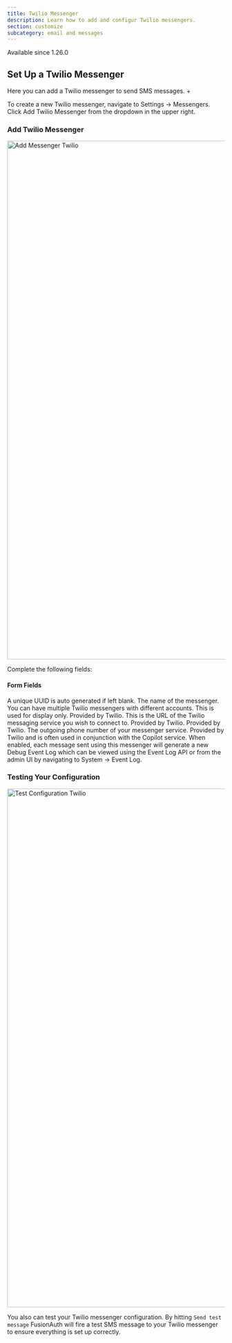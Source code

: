 ```yaml
---
title: Twilio Messenger
description: Learn how to add and configur Twilio messengers.
section: customize
subcategory: email and messages
---
```


<Aside type="version">
Available since 1.26.0
</Aside>

## Set Up a Twilio Messenger

Here you can add a Twilio messenger to send SMS messages. +

To create a new Twilio messenger, navigate to <Breadcrumb>Settings -> Messengers</Breadcrumb>. Click <InlineUIElement>Add Twilio Messenger</InlineUIElement> from the dropdown in the upper right.

### Add Twilio Messenger

<img src="/img/docs/customize/email-and-messages/add-messenger-twilio.png" alt="Add Messenger Twilio"  width="1200" />

Complete the following fields:

#### Form Fields

<APIBlock>
  <APIField name="Id" optional>
    A unique UUID is auto generated if left blank.
  </APIField>
  <APIField name="Name" required>
    The name of the messenger. You can have multiple Twilio messengers with different accounts. This is used for display only.
  </APIField>
  <APIField name="URL" required>
    Provided by Twilio. This is the URL of the Twilio messaging service you wish to connect to.
  </APIField>
  <APIField name="Account SID" required>
    Provided by Twilio.
  </APIField>
  <APIField name="Auth token" required>
    Provided by Twilio.
  </APIField>
  <APIField name="From phone number" optional>
    The outgoing phone number of your messenger service.
  </APIField>
  <APIField name="Messaging service Id" optional>
    Provided by Twilio and is often used in conjunction with the Copilot service.
  </APIField>
  <APIField name="Debug enabled" optional>
    When enabled, each message sent using this messenger will generate a new Debug Event Log which can be viewed using the Event Log API or from the admin UI by navigating to <Breadcrumb>System -> Event Log</Breadcrumb>.
  </APIField>
</APIBlock>

### Testing Your Configuration

<img src="/img/docs/customize/email-and-messages/configuration-test-twilio.png" alt="Test Configuration Twilio"  role="top-cropped bottom-cropped"  width="1200" />

You also can test your Twilio messenger configuration. By hitting `Send test message` FusionAuth will fire a test SMS message to your Twilio messenger to ensure everything is set up correctly.
